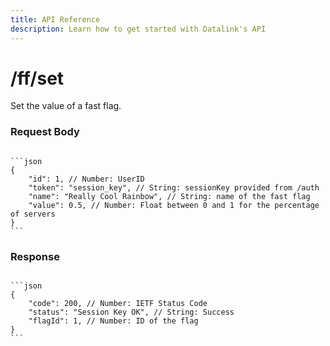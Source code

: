 ```yaml
---
title: API Reference
description: Learn how to get started with Datalink's API
---
```



# /ff/set

Set the value of a fast flag.

### Request Body

<Code>
```json
{
    "id": 1, // Number: UserID
    "token": "session_key", // String: sessionKey provided from /auth
    "name": "Really Cool Rainbow", // String: name of the fast flag
    "value": 0.5, // Number: Float between 0 and 1 for the percentage of servers
}
```
</Code>

### Response
 
<Code>
```json
{
    "code": 200, // Number: IETF Status Code
    "status": "Session Key OK", // String: Success
    "flagId": 1, // Number: ID of the flag
}
```
</Code>